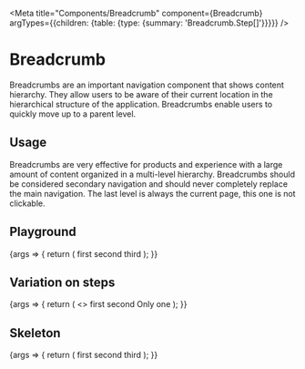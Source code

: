 
<Meta
  title="Components/Breadcrumb"
  component={Breadcrumb}
  argTypes={{children: {table: {type: {summary: 'Breadcrumb.Step[]'}}}}}
/>

# Breadcrumb

Breadcrumbs are an important navigation component that shows content hierarchy. They allow users to be aware of their current location in the hierarchical structure of the application. Breadcrumbs enable users to quickly move up to a parent level.

## Usage

Breadcrumbs are very effective for products and experience with a large amount of content organized in a multi-level hierarchy. Breadcrumbs should be considered secondary navigation and should never completely replace the main navigation. The last level is always the current page, this one is not clickable.

## Playground

<Canvas>
  <Story name="Standard">
    {args => {
      return (
        <Breadcrumb {...args}>
          <Breadcrumb.Step href="#">first</Breadcrumb.Step>
          <Breadcrumb.Step href="#">second</Breadcrumb.Step>
          <Breadcrumb.Step>third</Breadcrumb.Step>
        </Breadcrumb>
      );
    }}
  </Story>
</Canvas>

<ArgsTable story="Standard" />

## Variation on steps

<Canvas>
  <Story name="Steps">
    {args => {
      return (
        <>
          <Breadcrumb {...args}>
            <Breadcrumb.Step href="#variation-on-steps">first</Breadcrumb.Step>
            <Breadcrumb.Step>second</Breadcrumb.Step>
          </Breadcrumb>
          <Breadcrumb {...args}>
            <Breadcrumb.Step>Only one</Breadcrumb.Step>
          </Breadcrumb>
        </>
      );
    }}
  </Story>
</Canvas>

## Skeleton

<Canvas>
  <Story name="Skeleton">
    {args => {
      return (
        <Skeleton skeleton={true}>
          <Breadcrumb {...args}>
            <Breadcrumb.Step href="#">first</Breadcrumb.Step>
            <Breadcrumb.Step href="#">second</Breadcrumb.Step>
            <Breadcrumb.Step>third</Breadcrumb.Step>
          </Breadcrumb>
        </Skeleton>
      );
    }}
  </Story>
</Canvas>
